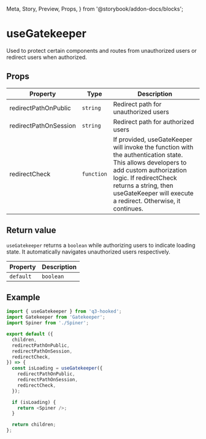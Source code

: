   Meta,
  Story,
  Preview,
  Props,
} from '@storybook/addon-docs/blocks';

<Meta title="Hooked/useGatekeeper" />

# useGatekeeper

Used to protect certain components and routes from
unauthorized users or redirect users when authorized.

## Props

| Property              | Type       | Description                                                                                                                                                                                                                                          |
| --------------------- | ---------- | ---------------------------------------------------------------------------------------------------------------------------------------------------------------------------------------------------------------------------------------------------- |
| redirectPathOnPublic  | `string`   | Redirect path for unauthorized users                                                                                                                                                                                                                 |
| redirectPathOnSession | `string`   | Redirect path for authorized users                                                                                                                                                                                                                   |
| redirectCheck         | `function` | If provided, useGateKeeper will invoke the function with the authentication state. This allows developers to add custom authorization logic. If redirectCheck returns a string, then useGateKeeper will execute a redirect. Otherwise, it continues. |

## Return value

`useGatekeeper` returns a `boolean` while authorizing users
to indicate loading state. It automatically navigates
unauthorized users respectively.

| Property  | Description |
| --------- | ----------- |
| `default` | `boolean`   |

## Example

```javascript
import { useGatekeeper } from 'q3-hooked';
import Gatekeeper from 'Gatekeeper';
import Spiner from './Spiner';

export default ({
  children,
  redirectPathOnPublic,
  redirectPathOnSession,
  redirectCheck,
}) => {
  const isLoading = useGatekeeper({
    redirectPathOnPublic,
    redirectPathOnSession,
    redirectCheck,
  });

  if (isLoading) {
    return <Spiner />;
  }

  return children;
};
```
